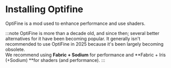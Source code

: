  # Installing Optifine
 OptiFine is a mod used to enhance performance and use shaders.
 
 :::note
 OptiFine is more than a decade old, and since then; several 
 better alternatives for it have been becoming popular. It generally isn't recommended to use OptiFine in 2025 because it's been largely becoming obsolete. \
 We recommend using **Fabric + Sodium** for performance and **Fabric + Iris (+Sodium) **for shaders (and performance).
:::

